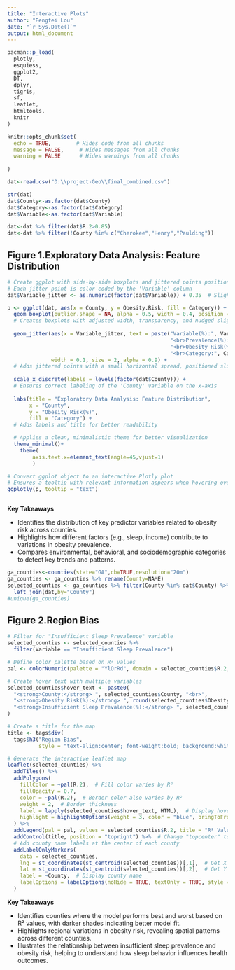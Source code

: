 ```yaml
---
title: "Interactive Plots"
author: "Pengfei Lou"
date: "`r Sys.Date()`"
output: html_document
---
```


```r
pacman::p_load(
  plotly,
  esquiess,
  ggplot2,
  DT,
  dplyr,
  tigris,
  sf,
  leaflet,
  htmltools,
  knitr
)
```

```r
knitr::opts_chunk$set(
  echo = TRUE,        # Hides code from all chunks
  message = FALSE,     # Hides messages from all chunks
  warning = FALSE      # Hides warnings from all chunks
  
)
```

```r
dat<-read.csv("D:\\project-Geo\\final_combined.csv")

str(dat)
dat$County<-as.factor(dat$County)
dat$Category<-as.factor(dat$Category)
dat$Variable<-as.factor(dat$Variable)

dat<-dat %>% filter(dat$R.2>0.85) 
dat<-dat %>% filter(!County %in% c("Cherokee","Henry","Paulding"))
```


## Figure 1.Exploratory Data Analysis: Feature Distribution

```r
# Create ggplot with side-by-side boxplots and jittered points positioned to the side of the boxplot
# Each jitter point is color-coded by the 'Variable' column
dat$Variable_jitter <- as.numeric(factor(dat$Variable)) + 0.35  # Slightly shifts jittered points for better visibility

p <- ggplot(dat, aes(x = County, y = Obesity.Risk, fill = Category)) +
  geom_boxplot(outlier.shape = NA, alpha = 0.5, width = 0.4, position = position_nudge(x = -0.7)) +  
  # Creates boxplots with adjusted width, transparency, and nudged slightly to the left
  
  geom_jitter(aes(x = Variable_jitter, text = paste("Variable(%):", Variable,
                                                    "<br>Prevalence(%):", round(Value, 2), 
                                                    "<br>Obesity Risk(%): ", round(Obesity.Risk, 2),  
                                                    "<br>Category:", Category)), 
              width = 0.1, size = 2, alpha = 0.9) +  
  # Adds jittered points with a small horizontal spread, positioned slightly to the right
  
  scale_x_discrete(labels = levels(factor(dat$County))) +  
  # Ensures correct labeling of the 'County' variable on the x-axis
  
  labs(title = "Exploratory Data Analysis: Feature Distribution",
       x = "County",
       y = "Obesity Risk(%)",
       fill = "Category") +  
  # Adds labels and title for better readability

  # Applies a clean, minimalistic theme for better visualization
  theme_minimal()+
    theme(
        axis.text.x=element_text(angle=45,vjust=1)
        )

# Convert ggplot object to an interactive Plotly plot
# Ensures a tooltip with relevant information appears when hovering over a data point
ggplotly(p, tooltip = "text")  



```

**Key Takeaways**

- Identifies the distribution of key predictor variables related to obesity risk across counties.
- Highlights how different factors (e.g., sleep, income) contribute to variations in obesity prevalence.
- Compares environmental, behavioral, and sociodemographic categories to detect key trends and patterns.



```r
ga_counties<-counties(state="GA",cb=TRUE,resolution="20m")
ga_counties <- ga_counties %>% rename(County=NAME)
selected_counties <- ga_counties %>% filter(County %in% dat$County) %>%
  left_join(dat,by="County")
#unique(ga_counties)
```

## Figure 2.Region Bias

```r

# Filter for "Insufficient Sleep Prevalence" variable
selected_counties <- selected_counties %>%
  filter(Variable == "Insufficient Sleep Prevalence")

# Define color palette based on R² values
pal <- colorNumeric(palette = "YlOrRd", domain = selected_counties$R.2, na.color = "transparent")

# Create hover text with multiple variables
selected_counties$hover_text <- paste0(
  "<strong>County:</strong> ", selected_counties$County, "<br>",
  "<strong>Obesity Risk(%):</strong> ", round(selected_counties$Obesity.Risk, 3), "<br>",
  "<strong>Insufficient Sleep Prevalence(%):</strong> ", selected_counties$Value, "<br>"
)

# Create a title for the map
title <- tags$div(
  tags$h3("Region Bias",
          style = "text-align:center; font-weight:bold; background:white; padding:3px;"))

# Generate the interactive leaflet map
leaflet(selected_counties) %>%
  addTiles() %>%
  addPolygons(
    fillColor = ~pal(R.2),  # Fill color varies by R²
    fillOpacity = 0.7,      
    color = ~pal(R.2),  # Border color also varies by R²
    weight = 2,  # Border thickness
    label = lapply(selected_counties$hover_text, HTML),  # Display hover tooltip
    highlight = highlightOptions(weight = 3, color = "blue", bringToFront = TRUE)
  ) %>%
  addLegend(pal = pal, values = selected_counties$R.2, title = "R² Value", position = "bottomright") %>%
  addControl(title, position = "topright") %>%  # Change "topcenter" to "topright"
  # Add county name labels at the center of each county
  addLabelOnlyMarkers(
    data = selected_counties,
    lng = st_coordinates(st_centroid(selected_counties))[,1],  # Get X (longitude)
    lat = st_coordinates(st_centroid(selected_counties))[,2],  # Get Y (latitude)
    label = ~County,  # Display county name
    labelOptions = labelOptions(noHide = TRUE, textOnly = TRUE, style = list("color" = "black", "font-weight" = "bold"))
  )


```

**Key Takeaways**

- Identifies counties where the model performs best and worst based on R² values, with darker shades indicating better model fit.
- Highlights regional variations in obesity risk, revealing spatial patterns across different counties.
- Illustrates the relationship between insufficient sleep prevalence and obesity risk, helping to understand how sleep behavior influences health outcomes.

